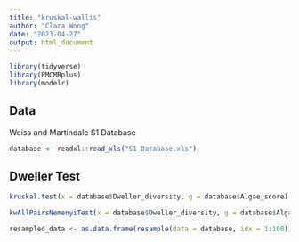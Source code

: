 ```yaml
---
title: "kruskal-wallis"
author: "Clara Wong"
date: "2023-04-27"
output: html_document
---
```


```r
library(tidyverse)
library(PMCMRplus)
library(modelr)
```

## Data
Weiss and Martindale S1 Database
```r
database <- readxl::read_xls("S1 Database.xls")
```

## Dweller Test
```r
kruskal.test(x = database$Dweller_diversity, g = database$Algae_score)
```

```r
kwAllPairsNemenyiTest(x = database$Dweller_diversity, g = database$Algae_score)
```

```r
resampled_data <- as.data.frame(resample(data = database, idx = 1:100))
```

